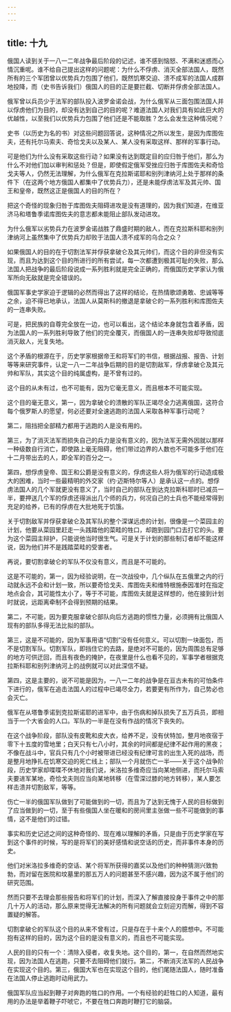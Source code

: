 ```yaml
---
---
---
```

title: 十九
---



俄国人读到关于一八一二年战争最后阶段的记述，谁不感到恼怒、不满和迷惑而心情沉重呢。谁不给自己提出这样的问题呢：为什么不俘虏、消灭全部法国人，既然所有的三个军团曾以优势兵力包围了他们，既然饥寒交迫、溃不成军的法国人成群地投降，而（史书告诉我们）俄国人的目的正是要拦截、切断并俘虏全部法国人。

俄军曾以兵员少于法军的部队投入波罗金诺会战，为什么俄军从三面包围法国人并以俘虏他们为目的，却没有达到自己的目的呢？难道法国人对我们具有如此巨大的优越性，以至我们以优势兵力包围了他们还是不能取胜？怎么会发生这种情况呢？

史书（以历史为名的书）对这些问题回答说，这种情况之所以发生，是因为库图佐夫，还有托尔马索夫、奇恰戈夫以及某人、某人没有采取这样、那样的军事行动。

可是他们为什么没有采取这些行动？如果没有达到既定目的应归咎于他们，那么为什么不对他们加以审判和惩处？但是，即使假定俄军受挫应归咎于库图佐夫和奇恰戈夫等人，仍然无法理解，为什么俄军在克拉斯诺耶和别列津纳河上处于那样的条件下（在这两个地方俄国人都集中了优势兵力），还是未能俘虏法军及其元帅、国王和皇帝，既然这正是俄国人的目的所在？

把这个奇怪的现象归咎于库图佐夫阻碍进攻是没有道理的，因为我们知道，在维亚济马和塔鲁季诺库图佐夫的意志都未能阻止部队发动进攻。

为什么俄军以劣势兵力在波罗金诺战胜了鼎盛时期的敌人，而在克拉斯科耶和别列津纳河上虽然集中了优势兵力却败于法国人溃不成军的乌合之众？

如果俄国人的目的在于切割法军并俘获拿破仑及其元帅们，而这个目的非但没有实现，而且为达到这个目的所进行的所有尝试，每一次都遭到极其可耻的失败，那么法国人把战争的最后阶段说成一系列胜利就是完全正确的，而俄国历史学家认为俄军所向无敌就是完全错误的。

俄国军事史学家迫于逻辑的必然而得出了这样的结论，在热情歌颂勇敢、忠诚等等之余，迫不得已地承认，法国人从莫斯科的撤退是拿破仑的一系列胜利和库图佐夫的一连串失败。

可是，把民族的自尊完全放在一边，也可以看出，这个结论本身就包含着矛盾，因为法国人的一系列胜利导致了他们的完全覆灭，而俄国人的一连串失败却导致彻底消灭敌人，光复失地。

这个矛盾的根源在于，历史学家根据帝王和将军们的书信，根据战报、报告、计划等等来研究事件，认定一八一二年战争后期的目的是切割敌军，俘虏拿破仑及其元帅和军队，其实这个目的纯属虚构，是不曾有过的。

这个目的从未有过，也不可能有，因为它毫无意义，而且根本不可能实现。

这个目的毫无意义，第一，因为拿破仑的溃散的军队正竭尽全力逃离俄国，这符合每个俄罗斯人的愿望，何必还要对全速逃跑的法国人采取各种军事行动呢？

第二，阻挡把全部精力都用于逃跑的人是没有用的。

第三，为了消灭法军而损失自己的兵力是没有意义的，因为法军无需外因就以那样一种级数自行消亡，即使路上毫无阻碍，他们带过边界的人数也不可能多于他们在十二月带出去的人，即全军的百分之一。

第四，想俘虏皇帝、国王和公爵是没有意义的，俘虏这些人将为俄军的行动造成极大的困难，当时一些最精明的外交家（约·迈斯特尔等人）是承认这一点的。想俘虏法国人的几个军就更没有意义了，当时自己的部队在到达克拉斯科耶时已减员一半，要押送几个军的俘虏还得派出几个师的兵力，何况自己的士兵也不能经常得到充足的给养，已有的俘虏在大批地死于饥饿。

关于切割敌军并俘获拿破仑及其军队的整个深谋远虑的计划，很像是一个菜园主的计划，他要从菜园里赶走一头践踏他的菜畦的牲口，却跑到园门口去打它的头。要为这个菜园主辩护，只能说他当时很生气。可是关于计划的那些制订者却不能这样说，因为他们并不是践踏菜畦的受害者。

再说，要切割拿破仑的军队不仅没有意义，而且是不可能的。

这是不可能的，第一，因为经验说明，在一次战役中，几个纵队在五俄里之内的行动就永远不会和计划一致，所以要奇恰戈夫、库图佐夫和维特根施泰因准时在指定地点会合，其可能性太小了，等于不可能，库图佐夫就是这样想的，他在接到计划时就说，远距离牵制不会得到预期的结果。

第二，不可能，因为要克服拿破仑部队向后方逃跑的惯性力量，必须拥有比俄国人现有的部队多得无法比拟的部队。

第三，这是不可能的，因为军事用语“切割”没有任何意义。可以切割一块面包，而不是切割军队。切割军队，即挡住它的去路，是绝对不可能的，因为周围总有足够的地方可供迂回，而且有夜色的掩护，在夜里是什么也看不见的，军事学者根据克拉斯科耶和别列津纳河上的战例就可以对此深信不疑。

第四，这是主要的，说不可能是因为，一八一二年的战争是在亘古未有的可怕条件下进行的，俄军在追击法国人的过程中已竭尽全力，若要更有所作为，自己势必也会灭亡。

俄军在从塔鲁季诺到克拉斯诺耶的进军中，由于伤病和掉队损失了五万兵员，即相当于一个大省会的人口。军队的一半是在没有作战的情况下丧失的。

在这个战争阶段，部队没有皮靴和皮大衣，给养不足，没有伏特加，整月地夜宿于零下十五度的雪地里；白天只有七八小时，其余的时间都是纪律不起作用的黑夜；不像在战斗中，官兵只有几个小时被带进已经没有纪律可言的出生入死的战场，而是整月地挣扎在饥寒交迫的死亡线上；部队一个月就伤亡一半——关于这个战争阶段，历史学家却喋喋不休地对我们说，米洛拉多维奇应当向某地侧进，而托尔马索夫要进军某地，奇恰戈夫则应当向某地转移（在雪深过膝的地方转移），某人要怎样击溃并切割敌军，等等。

伤亡一半的俄国军队做到了可能做到的一切，而且为了达到无愧于人民的目标做到了应当做到的一切，至于有些俄国人坐在暖和的房间里主张做一些不可能做到的事情，这不是他们的过错。

事实和历史记述之间的这种奇怪的、现在难以理解的矛盾，只是由于历史学家在写到这个事件的时候，写的是将军们的美好感情和说空话的历史，而非事件本身的历史。

他们对米洛拉多维奇的空话、某个将军所获得的嘉奖以及他们的种种猜测兴致勃勃，而对留在医院和坟墓里的那五万人的问题甚至不感兴趣，因为这不属于他们的研究范围。

然而只要不去理会那些报告和将军们的计划，而深入了解直接投身于事件之中的那几十万人的活动，那么原来觉得无法解决的所有问题就会立刻迎刃而解，得到不容置疑的解答。

切割拿破仑的军队这个目的从来不曾有过，只是存在于十来个人的臆想中。不可能抱有这样的目的，因为这个目的是没有意义的，而且也不可能实现。

人民的目的只有一个：清除入侵者，收复失地。这个目的，第一，在自然而然地实现，因为法国人在逃跑，只要不去阻碍他们就行。第二，不断消灭法军的人民战争在实现这个目的。第三，俄国大军也在实现这个目的，他们尾随法国人，随时准备在法国人停止逃跑时动用武力。

俄国军队应当起到鞭子对奔跑的牲口的作用。一个有经验的赶牲口的人知道，最有用的办法是举着鞭子吓唬它，不要在牲口奔跑时鞭打它的脑袋。